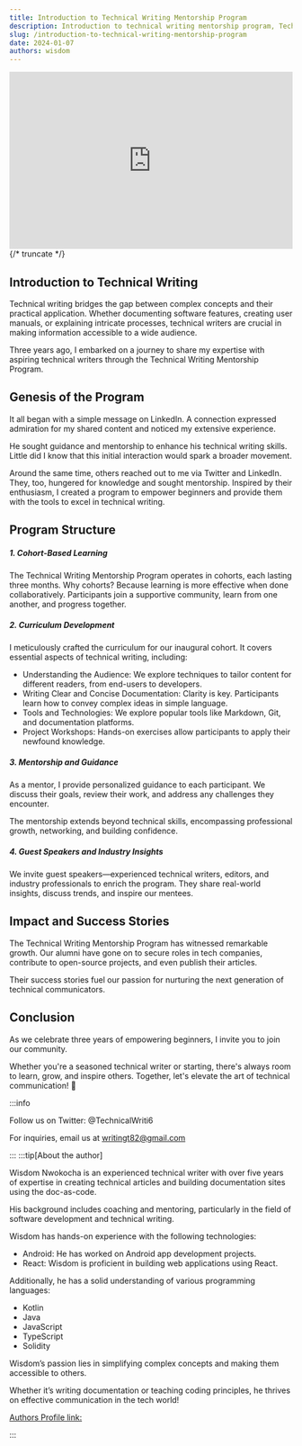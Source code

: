 ```yaml
---
title: Introduction to Technical Writing Mentorship Program
description: Introduction to technical writing mentorship program, Technical writing bridges the gap between complex concepts and their practical application. Whether documenting software features, creating user manuals, or explaining intricate processes, technical writers are crucial in making information accessible to a wide audience
slug: /introduction-to-technical-writing-mentorship-program
date: 2024-01-07
authors: wisdom
---
```


<iframe
  width="100%"
  height="315"
  src="https://www.youtube.com/embed/4AVQ7Sr3UZI"
  title="Introduction to technical writing"
  frameborder="0"
  allow="accelerometer; clipboard-write; encrypted-media; gyroscope; picture-in-picture"
  allowfullscreen
></iframe>
{/* truncate */}

## Introduction to Technical Writing

Technical writing bridges the gap between complex concepts and their practical application.
Whether documenting software features, creating user manuals, or explaining intricate
processes, technical writers are crucial in making information accessible to a wide
audience.

Three years ago, I embarked on a journey to share my expertise with aspiring technical writers through the Technical Writing Mentorship Program.

## Genesis of the Program

It all began with a simple message on LinkedIn. A connection expressed admiration for my shared content and noticed my extensive experience.

He sought guidance and mentorship to enhance his technical writing skills. Little did I know that this initial interaction would spark a broader movement.

Around the same time, others reached out to me via Twitter and LinkedIn. They, too, hungered for knowledge and sought mentorship. Inspired by their enthusiasm, I created a program to empower beginners and provide them with the tools to excel in technical writing.

## Program Structure

##### 1. Cohort-Based Learning

The Technical Writing Mentorship Program operates in cohorts, each lasting three months. Why cohorts? Because learning is more effective when done collaboratively. Participants join a supportive community, learn from one another, and progress together.

##### 2. Curriculum Development

I meticulously crafted the curriculum for our inaugural cohort. It covers essential aspects of technical writing, including:

- Understanding the Audience: We explore techniques to tailor content for different readers, from end-users to developers.
- Writing Clear and Concise Documentation: Clarity is key. Participants learn how to convey complex ideas in simple language.
- Tools and Technologies: We explore popular tools like Markdown, Git, and documentation platforms.
- Project Workshops: Hands-on exercises allow participants to apply their newfound knowledge.

##### 3. Mentorship and Guidance

As a mentor, I provide personalized guidance to each participant. We discuss their goals, review their work, and address any challenges they encounter.

The mentorship extends beyond technical skills, encompassing professional growth, networking, and building confidence.

##### 4. Guest Speakers and Industry Insights

We invite guest speakers—experienced technical writers, editors, and industry professionals to enrich the program. They share real-world insights, discuss trends, and inspire our mentees.

## Impact and Success Stories

The Technical Writing Mentorship Program has witnessed remarkable growth. Our alumni have gone on to secure roles in tech companies, contribute to open-source projects, and even publish their articles.

Their success stories fuel our passion for nurturing the next generation of technical communicators.

## Conclusion

As we celebrate three years of empowering beginners, I invite you to join our community.

Whether you're a seasoned technical writer or starting, there's always room to learn, grow, and inspire others. Together, let's elevate the art of technical communication! 🚀

:::info

Follow us on Twitter: @TechnicalWriti6

For inquiries, email us at writingt82@gmail.com

:::
:::tip[About the author]

Wisdom Nwokocha is an experienced technical writer with over five years of expertise in creating technical articles and building documentation sites using the doc-as-code.

His background includes coaching and mentoring, particularly in the field of software development and technical writing.

Wisdom has hands-on experience with the following technologies:

- Android: He has worked on Android app development projects.
- React: Wisdom is proficient in building web applications using React.

Additionally, he has a solid understanding of various programming languages:

- Kotlin
- Java
- JavaScript
- TypeScript
- Solidity

Wisdom’s passion lies in simplifying complex concepts and making them accessible to others.

Whether it’s writing documentation or teaching coding principles, he thrives on effective communication in the tech world!

[Authors Profile link:](https://linkedin.com/in/joklinztech)

:::
